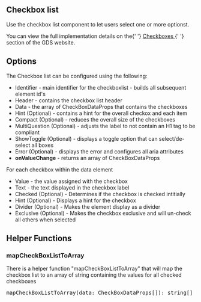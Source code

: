
<Meta title="Components/Checkboxlist/Information" />

<h2>Checkbox list</h2>

<p>Use the checkbox list component to let users select one or more optionst.</p>

<p>
  You can view the full implementation details on the{' '}
  <a
    href="https://design-system.service.gov.uk/components/checkboxes/"
    target="_blank"
    rel="noreferrer"
  >
    Checkboxes
  </a>{' '}
  section of the GDS website.
</p>

<h2>Options</h2>

<p>The Checkbox list can be configured using the following:</p>

<ul>
  <li>
    Identifier - main identifier for the checkboxlist - builds all subsequent
    element id's
  </li>
  <li>Header - contains the checkbox list header</li>
  <li>Data - the array of CheckBoxDataProps that contains the checkboxes</li>
  <li>
    Hint (Optional) - contains a hint for the overall checkox and each item
  </li>
  <li>Compact (Optional) - reduces the overall size of the checkboxes</li>
  <li>
    MultiQuestion (Optional) - adjusts the label to not contain an H1 tag to be
    compliant
  </li>
  <li>
    ShowToggle (Optional) - displays a toggle option that can select/de-select
    all boxes
  </li>
  <li>
    Error (Optional) - displays the error and configures all aria attributes
  </li>
  <li>
    <b>onValueChange</b> - returns an array of CheckBoxDataProps
  </li>
</ul>

<p>For each checkbox within the data element</p>

<ul>
  <li>Value - the value assigned with the checkbox</li>
  <li>Text - the text displayed in the checkbox label</li>
  <li>Checked (Optional) - Determines if the checkbox is checked intitially</li>
  <li>Hint (Optional) - Displays a hint for the checkbox</li>
  <li>Divider (Optional) - Makes the element display as a divider</li>
  <li>
    Exclusive (Optional) - Makes the checkbox exclusive and will un-check all
    others when selected
  </li>
</ul>

<h2>Helper Functions</h2>

<h3>mapCheckBoxListToArray</h3>

<p>
  There is a helper function "mapCheckBoxListToArray" that will map the checkbox
  list to an array of string containing the values for all checked checkboxes
</p>

<pre>mapCheckBoxListToArray(data: CheckBoxDataProps[]): string[]</pre>
